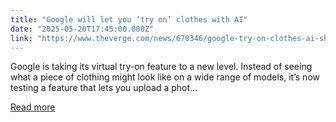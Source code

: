 ```yaml
---
title: "Google will let you ‘try on’ clothes with AI"
date: "2025-05-20T17:45:00.000Z"
link: "https://www.theverge.com/news/670346/google-try-on-clothes-ai-shopping-io-2025"
---
```


Google is taking its virtual try-on feature to a new level. Instead of seeing what a piece of clothing might look like on a wide range of models, it’s now testing a feature that lets you upload a phot...

[Read more](https://www.theverge.com/news/670346/google-try-on-clothes-ai-shopping-io-2025)
